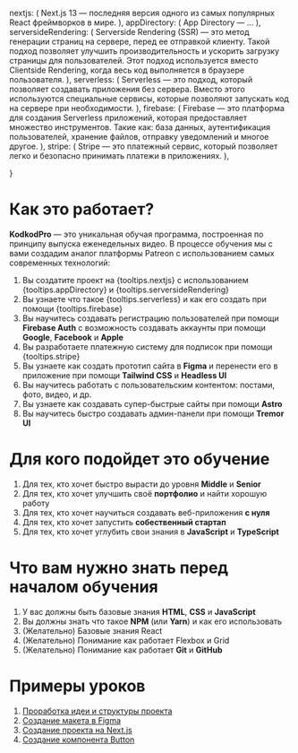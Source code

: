 
  nextjs: (
    <Tooltip label="Next.js 13">
      Next.js 13 &mdash; последняя версия одного из самых популярных React фреймворков в мире.
    </Tooltip>
  ),
  appDirectory: (
    <Tooltip label="App Directory (beta)">
      App Directory &mdash; ...
    </Tooltip>
  ),
  serversideRendering: (
    <Tooltip label="Serverside Rendering">
      Serverside Rendering (SSR) &mdash; это метод генерации страниц на сервере, перед ее отправкой клиенту. Такой подход позволяет улучшить производительность и ускорить загрузку страницы для пользователей. Этот подход используется вместо Clientside Rendering, когда весь код выполняется в браузере пользователя.
    </Tooltip>
  ),
  serverless: (
    <Tooltip label="Serverless">
      Serverless &mdash; это подход, который позволяет создавать приложения без сервера. Вместо этого используются специальные сервисы, которые позволяют запускать код на сервере при необходимости.
    </Tooltip>
  ),
  firebase: (
    <Tooltip label="Firebase от Google">
      Firebase &mdash; это платформа для создания Serverless приложений, которая предоставляет множество инструментов. Такие как: база данных, аутентификация пользователей, хранение файлов, отправку уведомлений и многое другое.
    </Tooltip>
  ),
  stripe: (
    <Tooltip label="Stripe">
      Stripe &mdash; это платежный сервис, который позволяет легко и безопасно принимать платежи в приложениях.
    </Tooltip>
  ),

}

# Как это работает?
<span class="font-heading text-xl font-bold">**KodkodPro**</span> &mdash; это уникальная обучая программа,
построенная по принципу выпуска еженедельных видео.
В процессе обучения мы с вами создадим аналог платформы Patreon
с использованием самых современных технологий:

1. Вы создатите проект на {tooltips.nextjs} с использованием {tooltips.appDirectory} и {tooltips.serversideRendering}
1. Вы узнаете что такое {tooltips.serverless} и как его создать при помощи {tooltips.firebase}
1. Вы научитесь создавать регистрацию пользователей при помощи **Firebase Auth** с возможность создавать аккаунты при помощи **Google**, **Facebook** и **Apple**
1. Вы разработаете платежную систему для подписок при помощи {tooltips.stripe}
1. Вы узнаете как создать прототип сайта в **Figma** и перенести его в приложение при помощи **Tailwind CSS** и **Headless UI**
1. Вы научитесь работать с пользовательским контентом: постами, фото, видео, и др.
1. Вы узнаете как создавать супер-быстрые сайты при помощи **Astro**
1. Вы научитесь быстро создавать админ-панели при помощи **Tremor UI**

# Для кого подойдет это обучение
1. Для тех, кто хочет быстро вырасти до уровня **Middle** и **Senior**
1. Для тех, кто хочет улучшить своё **портфолио** и найти хорошую работу
1. Для тех, кто хочет научиться создавать веб-приложения **с нуля**
1. Для тех, кто хочет запустить **собественный стартап**
1. Для тех, кто хочет углубить свои знания в **JavaScript** и **TypeScript**

# Что вам нужно знать перед началом обучения
1. У вас должны быть базовые знания **HTML**, **CSS** и **JavaScript**
1. Вы должны знать что такое **NPM** (или **Yarn**) и как его использовать
1. <span class="text-gray-500 font-medium">(Желательно)</span> Базовые знания React
1. <span class="text-gray-500 font-medium">(Желательно)</span> Понимание как работает Flexbox и Grid
1. <span class="text-gray-500 font-medium">(Желательно)</span> Понимание как работает **Git** и **GitHub**

# Примеры уроков
1. [Проработка идеи и структуры проекта](https://youtu.be/dQw4w9WgXcQ)
1. [Создание макета в Figma](https://youtu.be/dQw4w9WgXcQ)
1. [Создание проекта на Next.js](https://youtu.be/dQw4w9WgXcQ)
1. [Создание компонента Button](https://youtu.be/dQw4w9WgXcQ)
